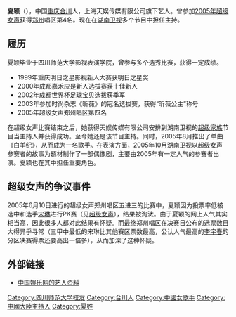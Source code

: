 '''夏颖'''（{{bd|1983年|4月18日|catIdx=X夏}}），中国[[重庆市|重庆]][[合川|合川]]人，上海天娱传媒有限公司旗下艺人。曾参加[[2005年超级女声|2005年超级女声]]获得[[郑州市|郑州]]唱区第4名。现在在[[湖南卫视|湖南卫视]]多个节目中担任主持。

==履历==
夏颖毕业于四川师范大学影视表演学院，曾参与多个选秀比赛，获得一定成绩。
*1999年重庆明日之星影视新人大赛获明日之星奖
*2000年成都嘉禾应是新人选拔赛获十佳新人
*2002年成都世界杯足球宝贝选拔获季军
*2003年参加时尚杂志《昕薇》的冠名选拔赛，获得“昕薇公主”称号
*2005年超级女声郑州唱区第四名

在超级女声比赛结束之后，她获得天娱传媒有限公司安排到湖南卫视的[[超级家族|超级家族]]节目当主持人并获得成功。至今她还是该节目主持。同时，2005年8月推出了单曲《白羊纪》，从而成为一名歌手。在表演方面，2005年10月湖南卫视以超级女声参赛者的故事为题材制作了一部偶像剧，主要由2005年有一定人气的参赛者出演。夏颖也在其中担任重要角色。

==超级女声的争议事件==
2005年6月10日进行的超级女声郑州唱区五进三的比赛中，夏颖因为投票率低被选中和选手[[宋琳|宋琳]]进行PK赛（见[[超级女声|超级女声]]），结果被淘汰。由于夏颖的网上人气其实相当高，因此很多人都对此结果有怀疑。而最终郑州唱区在决赛日公布的选票数目大得异乎寻常（三甲中最低的宋琳比其他赛区票数最高，公认人气最高的[[李宇春|李宇春]]的分区决赛得票还要高出一倍多），从而加深了这种怀疑。

==外部链接==
*[https://web.archive.org/web/20060613000346/http://news.chinaetv.com/yrzl/index.asp?id=7 中国娱乐网的艺人资料]

{{DEFAULTSORT:X}}
[[Category:四川师范大学校友|Category:四川师范大学校友]]
[[Category:合川人|Category:合川人]]
[[Category:中國女歌手|Category:中國女歌手]]
[[Category:中國大陸主持人|Category:中國大陸主持人]]
[[Category:夏姓|Category:夏姓]]